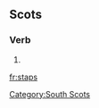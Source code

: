 
==Scots==

===Verb===
{{head|sco|verb form}}

# {{sco-third-person singular of|stap}}

[[Category:South Scots]]

[[fr:staps]]